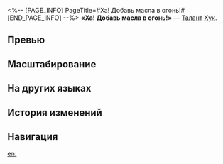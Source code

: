 <%-- [PAGE_INFO]
PageTitle=#Ха! Добавь масла в огонь!#
[END_PAGE_INFO] --%>
{{Навык Инфобокс
|Название         = Ха! Добавь масла в огонь!
|Изображение      = Навык Ха! Добавь масла в огонь!.png
|Персонаж         = Хук
|Тип              = Талант
|Тэг              = Усиление
|УронСтойк        = 
|ЭнергияГен       = 
|Энергия          = 
|Длительность     = 
|Описание         = Атака противника со статусом Горение наносит {{Доп эффект|дополнительный огненный урон}}, равный {{Цвет|Выделенный|50%—110%}} от силы атаки Хук, и дополнительно восстанавливает 5 ед. энергии.
|Свойство1        = 
|Масштабирование1 = 
}}
'''«Ха! Добавь масла в огонь!»''' — [[Талант]] [[Хук]].

==Превью==
{{Превью
|Файл = Ха! Добавь масла в огонь! Превью
}}

==Масштабирование==
{{Масштабирование навыка|тип=Талант
|50%;55%;60%;65%;70%;75%;81.25%;87.5%;93.75%;100%;105%;110%;115%;120%;125%
}}

==На других языках==
{{На других языках
|en   = Ha! Oil to the Flames!
|zhs  = 哈！火上浇油
|zht  = 哈！火上加油
|ja   = はっ！{{Rubi|火|ひ}}に{{Rubi|油|あぶら}}を{{Rubi|注|そそ}}ぐ
|ko   = 하! 불난 집에 부채질
|es   = ¡Ja! ¡Leña al fuego!
|fr   = Ha&nbsp;! De l'huile sur le feu&nbsp;!
|ru   = Ха! Добавь масла в огонь!
|th   = Ha! Oil to the Flames!
|vi   = Ha! Thêm Dầu Vào Lửa
|de   = Ha! Öl ins Feuer!
|id   = Ha! Oil to the Flames!
|pt   = Ha! Óleo nas Chamas!
}}

==История изменений==
{{История изменений|3.5}}

==Навигация==
{{Навык Навбокс|Хук}}

[[en:]]
